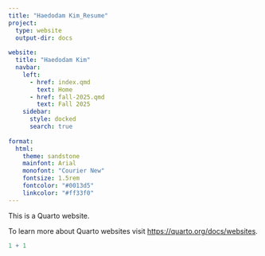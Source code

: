 ```yaml
---
title: "Haedodam Kim_Resume"
project:
  type: website
  output-dir: docs
  
website:
  title: "Haedodam Kim"
  navbar:
    left:
      - href: index.qmd
        text: Home
      - href: fall-2025.qmd
        text: Fall 2025
    sidebar:
      style: docked
      search: true
      
format:
  html:
    theme: sandstone      
    mainfont: Arial
    monofont: "Courier New"
    fontsize: 1.5rem
    fontcolor: "#0013d5"
    linkcolor: "#ff33f0"
---
```


This is a Quarto website.

To learn more about Quarto websites visit <https://quarto.org/docs/websites>.

```r
1 + 1
```
